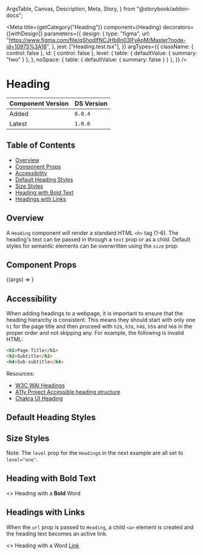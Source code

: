   ArgsTable,
  Canvas,
  Description,
  Meta,
  Story,
} from "@storybook/addon-docs";


<Meta
  title={getCategory("Heading")}
  component={Heading}
  decorators={[withDesign]}
  parameters={{
    design: {
      type: "figma",
      url: "https://www.figma.com/file/qShodlfNCJHb8n03IFyApM/Master?node-id=10975%3A16",
    },
    jest: ["Heading.test.tsx"],
  }}
  argTypes={{
    className: { control: false },
    id: { control: false },
    level: {
      table: { defaultValue: { summary: "two" } },
    },
    noSpace: { table: { defaultValue: { summary: false } } },
  }}
/>

# Heading

| Component Version | DS Version |
| ----------------- | ---------- |
| Added             | `0.0.4`    |
| Latest            | `1.0.6`    |

## Table of Contents

- [Overview](#overview)
- [Component Props](#component-props)
- [Accessibility](#accessibility)
- [Default Heading Styles](#default-heading-styles)
- [Size Styles](#size-styles)
- [Heading with Bold Text](#heading-with-bold-text)
- [Headings with Links](#headings-with-links)

## Overview

<Description of={Heading} />

A `Heading` component will render a standard HTML `<h>` tag (1-6). The heading's
text can be passed in through a `text` prop or as a child. Default styles for
semantic elements can be overwritten using the `size` prop.

## Component Props

<Canvas withToolbar>
  <Story
    name="Heading with Controls"
    args={{
      className: undefined,
      id: "heading-id",
      level: "HeadingLevels.Two",
      isCapitalized: false,
      isUppercase: false,
      isLowercase: false,
      noSpace: false,
      level: "two",
      size: undefined,
      text: "Default Heading",
      url: undefined,
      urlClass: undefined,
    }}
  >
    {(args) => <Heading {...args} />}
  </Story>
</Canvas>

<ArgsTable story="Heading with Controls" />

## Accessibility

When adding headings to a webpage, it is important to ensure that the heading
hierarchy is consistent. This means they should start with only one `h1` for the
page title and then proceed with `h2`s, `h3`s, `h4`s, `h5`s and `h6`s in the
proper order and not skipping any. For example, the following is invalid HTML:

```html
<h1>Page Title</h1>
<h2>Subtitle</h2>
<h4>Sub-subtitle</h4>
```

Resources:

- [W3C WAI Headings](https://www.w3.org/WAI/tutorials/page-structure/headings/)
- [A11y Project Accessible heading structure](https://www.a11yproject.com/posts/how-to-accessible-heading-structure/)
- [Chakra UI Heading](https://chakra-ui.com/docs/components/typography/heading)

## Default Heading Styles

<Canvas>
  <Story name="Default Heading Styles">
    <div>
      <Heading id="heading-one" level="one" text="<h1> Heading 1 - 'one'" />
      <Heading id="heading-two" level="two" text="<h2> Heading 2 - 'two'" />
      <Heading
        id="heading-three"
        level="three"
        text="<h3> Heading 3 - 'three'"
      />
      <Heading id="heading-four" level="four" text="<h4> Heading 4 - 'four'" />
      <Heading id="heading-five" level="five" text="<h5> Heading 5 - 'five'" />
      <Heading id="heading-six" level="six" text="<h6> Heading 6 - 'six'" />
    </div>
  </Story>
</Canvas>

## Size Styles

Note: The `level` prop for the `Heading`s in the next example are all set to
`level="one"`.

<Canvas>
  <Story name="Size Styles">
    <div>
      <Heading
        id="heading-primary"
        level="one"
        size="primary"
        text="<h1> 'primary'"
      />
      <Heading
        id="heading-secondary"
        level="one"
        size="secondary"
        text="<h1> 'secondary'"
      />
      <Heading
        id="heading-tertiary"
        level="one"
        size="tertiary"
        text="<h1> 'tertiary'"
      />
      <Heading
        id="heading-callout"
        level="one"
        size="callout"
        text="<h1> 'callout'"
      />
    </div>
  </Story>
</Canvas>

## Heading with Bold Text

<Canvas>
  <Story name="Heading with Bold Text">
    <Heading id="headingWithBold" level="one">
      <>
        Heading with a <b>Bold</b> Word
      </>
    </Heading>
  </Story>
</Canvas>

## Headings with Links

When the `url` prop is passed to `Heading`, a child `<a>` element is created and the heading text becomes an active link.

<Canvas>
  <Story name="Headings with Links">
    <Heading
      id="heading-with-link-url"
      level="two"
      text="Heading with URL Props"
      url="http://apple.com"
      urlClass="special-link"
    />
    <Heading id="heading-with-link-child">
      <>
        Heading with a Word <a href="#hello">Link</a>
      </>
    </Heading>
  </Story>
</Canvas>
